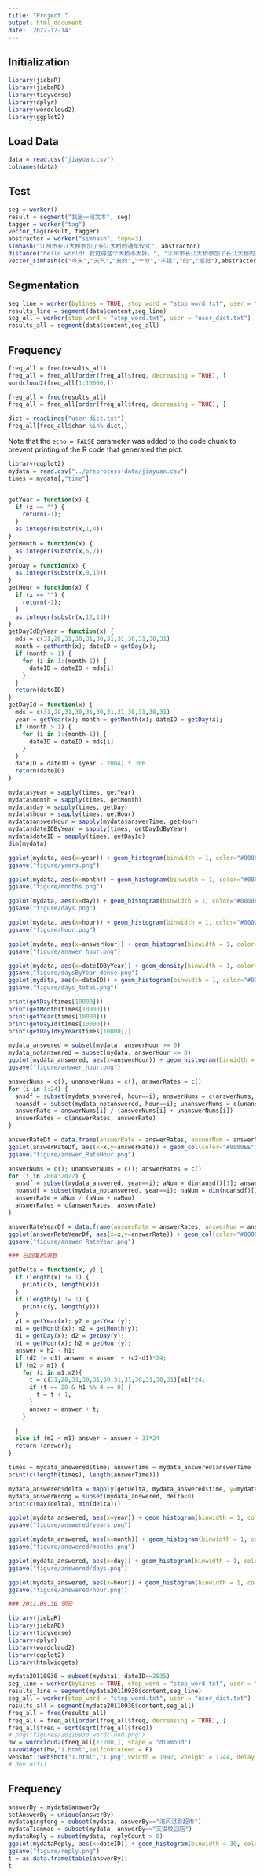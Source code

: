 ```yaml
---
title: "Project "
output: html_document
date: '2022-12-14'
---
```


## Initialization

```r
library(jiebaR)
library(jiebaRD)
library(tidyverse)
library(dplyr)
library(wordcloud2)
library(ggplot2)
```

## Load Data

```r
data = read.csv("jiayuan.csv")
colnames(data)
```

## Test
```r
seg = worker() 
result = segment("我是一段文本", seg)
tagger = worker("tag")
vector_tag(result, tagger)
abstractor = worker("simhash", topn=3)
simhash("江州市长江大桥参加了长江大桥的通车仪式", abstractor)
distance("hello world! 我觉得这个大桥不太好。", "江州市长江大桥参加了长江大桥的通车仪式", abstractor)
vector_simhash(c("今天","天气","真的","十分","不错","的","感觉"),abstractor)
```

## Segmentation


```r
seg_line = worker(bylines = TRUE, stop_word = "stop_word.txt", user = "user_dict.txt")
results_line = segment(data$content,seg_line)
seg_all = worker(stop_word = "stop_word.txt", user = "user_dict.txt")
results_all = segment(data$content,seg_all)
```

## Frequency

```r
freq_all = freq(results_all)
freq_all = freq_all[order(freq_all$freq, decreasing = TRUE), ]
wordcloud2(freq_all[1:10000,])
```

```r
freq_all = freq(results_all)
freq_all = freq_all[order(freq_all$freq, decreasing = TRUE), ]

```


```r
dict = readLines("user_dict.txt")
freq_all[freq_all$char %in% dict,]
```
Note that the `echo = FALSE` parameter was added to the code chunk to prevent printing of the R code that generated the plot.

```r
library(ggplot2)
mydata = read.csv("../preprocess-data/jiayuan.csv")
times = mydata[,"time"]


getYear = function(x) {
  if (x == "") {
    return(-1);
  }
  as.integer(substr(x,1,4))
}
getMonth = function(x) {
  as.integer(substr(x,6,7))
}
getDay = function(x) {
  as.integer(substr(x,9,10))
}
getHour = function(x) {
  if (x == "") {
    return(-1);
  }
  as.integer(substr(x,12,13))
}
getDayIdByYear = function(x) {
  mds = c(31,28,31,30,31,30,31,31,30,31,30,31)
  month = getMonth(x); dateID = getDay(x);
  if (month > 1) {
    for (i in 1:(month-1)) {
      dateID = dateID + mds[i]
    }
  }
  return(dateID)
}
getDayId = function(x) {
  mds = c(31,28,31,30,31,30,31,31,30,31,30,31)
  year = getYear(x); month = getMonth(x); dateID = getDay(x);
  if (month > 1) {
    for (i in 1:(month-1)) {
      dateID = dateID + mds[i]
    }
  }
  dateID = dateID + (year - 2004) * 366
  return(dateID)
}

mydata$year = sapply(times, getYear)
mydata$month = sapply(times, getMonth)
mydata$day = sapply(times, getDay)
mydata$hour = sapply(times, getHour)
mydata$answerHour = sapply(mydata$answerTime, getHour)
mydata$dateIDByYear = sapply(times, getDayIdByYear)
mydata$dateID = sapply(times, getDayId)
dim(mydata)

ggplot(mydata, aes(x=year)) + geom_histogram(binwidth = 1, color="#0000EE", fill="#8888EE") + labs(title = "2004-2022年家园网发帖数量")
ggsave("figure/years.png")

ggplot(mydata, aes(x=month)) + geom_histogram(binwidth = 1, color="#0000EE", fill="#8888EE") + labs(title = "1-12月家园网发帖数量 (2004-2022)")
ggsave("figure/months.png")

ggplot(mydata, aes(x=day)) + geom_histogram(binwidth = 1, color="#0000EE", fill="#8888EE") + labs(title = "月中家园网发帖数量 (2004-2022)")
ggsave("figure/days.png")

ggplot(mydata, aes(x=hour)) + geom_histogram(binwidth = 1, color="#0000EE", fill="#8888EE") + labs(title = "单日家园网发帖数量分布 (2004-2022)")
ggsave("figure/hour.png")
```


```r
ggplot(mydata, aes(x=answerHour)) + geom_histogram(binwidth = 1, color="#0000EE", fill="#8888EE") + labs(title = "单日家园网回答数量分布 (2004-2022)")
ggsave("figure/answer_hour.png")
```


```r
ggplot(mydata, aes(x=dateIDByYear)) + geom_density(binwidth = 1, color="#0000EE", fill="#8888EE") + labs(title = "2004-2022 家园网发帖数量按日月分布")
ggsave("figure/daysByYear-dense.png")
ggplot(mydata, aes(x=dateID)) + geom_histogram(binwidth = 1, color="#0000EE", fill="#8888EE") + labs(title = "2004-2022 家园网发帖数量分布（按日）")
ggsave("figure/days_total.png")

print(getDay(times[10000]))
print(getMonth(times[10000]))
print(getYear(times[10000]))
print(getDayId(times[10000]))
print(getDayIdByYear(times[10000]))
```

```r
mydata_answered = subset(mydata, answerHour >= 0)
mydata_notanswered = subset(mydata, answerHour <= 0)
ggplot(mydata_answered, aes(x=answerHour)) + geom_histogram(binwidth = 1, color="#0000EE", fill="#8888EE") + labs(title = "单日家园网回答数量分布 (2004-2022)")
ggsave("figure/answer_hour.png")

answerNums = c(); unanswerNums = c(); answerRates = c()
for (i in 1:24) {
  ansdf = subset(mydata_answered, hour==i); answerNums = c(answerNums, dim(ansdf)[1])
  noansdf = subset(mydata_notanswered, hour==i); unanswerNums = c(unanswerNums, dim(noansdf)[1])
  answerRate = answerNums[i] / (answerNums[i] + unanswerNums[i])
  answerRates = c(answerRates, answerRate)
}

answerRateDf = data.frame(answerRate = answerRates, answerNum = answerNums, unanswerNum = unanswerNums, x = 1:24)
ggplot(answerRateDf, aes(x=x,y=answerRate)) + geom_col(color="#0000EE", fill="#8888EE") + labs(title = "单日家园网回答率分布 (2004-2022)")
ggsave("figure/answer_RateHour.png")

answerNums = c(); unanswerNums = c(); answerRates = c()
for (i in 2004:2022) {
  ansdf = subset(mydata_answered, year==i); aNum = dim(ansdf)[1]; answerNums = c(answerNums, aNum)
  noansdf = subset(mydata_notanswered, year==i); naNum = dim(noansdf)[1]; unanswerNums = c(unanswerNums, naNum)
  answerRate = aNum / (aNum + naNum)
  answerRates = c(answerRates, answerRate)
}

answerRateYearDf = data.frame(answerRate = answerRates, answerNum = answerNums, unanswerNum = unanswerNums, x = 2004:2022)
ggplot(answerRateYearDf, aes(x=x,y=answerRate)) + geom_col(color="#0000EE", fill="#8888EE") + labs(title = "家园网回答率按年分布 (2004-2022)")
ggsave("figure/answer_RateYear.png")
```


```r
### 已回复的消息

getDelta = function(x, y) {
  if (length(x) != 1) {
    print(c(x, length(x)))
  }
  if (length(y) != 1) {
    print(c(y, length(y)))
  }
  y1 = getYear(x); y2 = getYear(y);
  m1 = getMonth(x); m2 = getMonth(y);
  d1 = getDay(x); d2 = getDay(y);
  h1 = getHour(x); h2 = getHour(y);
  answer = h2 - h1;
  if (d2 != d1) answer = answer + (d2-d1)*24;
  if (m2 > m1) {
    for (i in m1:m2){
      t = c(31,28,31,30,31,30,31,31,30,31,30,31)[m1]*24;
      if (t == 28 & h1 %% 4 == 0) {
        t = t + 1;
      }
      answer = answer + t;
    }
      
  }
  else if (m2 < m1) answer = answer + 31*24
  return (answer);
}

times = mydata_answered$time; answerTime = mydata_answered$answerTime
print(c(length(times), length(answerTime)))

mydata_answered$delta = mapply(getDelta, mydata_answered$time, y=mydata_answered$answerTime)
mydata_answerWrong = subset(mydata_answered, delta<0)
print(c(max(delta), min(delta)))

ggplot(mydata_answered, aes(x=year)) + geom_histogram(binwidth = 1, color="#0000EE", fill="#8888EE") + labs(title = "2004-2022年家园网发帖数量")
ggsave("figure/answered/years.png")

ggplot(mydata_answered, aes(x=month)) + geom_histogram(binwidth = 1, color="#0000EE", fill="#8888EE") + labs(title = "1-12月家园网发帖数量 (2004-2022)")
ggsave("figure/answered/months.png")

ggplot(mydata_answered, aes(x=day)) + geom_histogram(binwidth = 1, color="#0000EE", fill="#8888EE") + labs(title = "月中家园网发帖数量 (2004-2022)")
ggsave("figure/answered/days.png")

ggplot(mydata_answered, aes(x=hour)) + geom_histogram(binwidth = 1, color="#0000EE", fill="#8888EE") + labs(title = "单日家园网发帖数量分布 (2004-2022)")
ggsave("figure/answered/hour.png")

```

```r

### 2011.09.30 词云

library(jiebaR)
library(jiebaRD)
library(tidyverse)
library(dplyr)
library(wordcloud2)
library(ggplot2)
library(htmlwidgets) 

mydata20110930 = subset(mydata1, dateID==2835)
seg_line = worker(bylines = TRUE, stop_word = "stop_word.txt", user = "user_dict.txt")
results_line = segment(mydata20110930$content,seg_line)
seg_all = worker(stop_word = "stop_word.txt", user = "user_dict.txt")
results_all = segment(mydata20110930$content,seg_all)
freq_all = freq(results_all)
freq_all = freq_all[order(freq_all$freq, decreasing = TRUE), ]
freq_all$freq = sqrt(sqrt(freq_all$freq))
# png("figures/20110930_wordcloud.png")
hw = wordcloud2(freq_all[1:200,], shape = "diamond")
saveWidget(hw,"1.html",selfcontained = F)
webshot::webshot("1.html","1.png",vwidth = 1992, vheight = 1744, delay =10)
# dev.off()

```

## Frequency

```r
answerBy = mydata$answerBy
setAnswerBy = unique(answerBy)
mydataqingfeng = subset(mydata, answerBy=="清风湛影超市")
mydataTianmao = subset(mydata, answerBy=="天猫校园店")
mydataReply = subset(mydata, replyCount > 0)
ggplot(mydataReply, aes(x=dateID)) + geom_histogram(binwidth = 30, color="#0000EE", fill="#8888EE") + labs(title = "2012-2022 家园网同学回复条数分布")
ggsave("figure/reply.png")
t = as.data.frame(table(answerBy))
t

```

